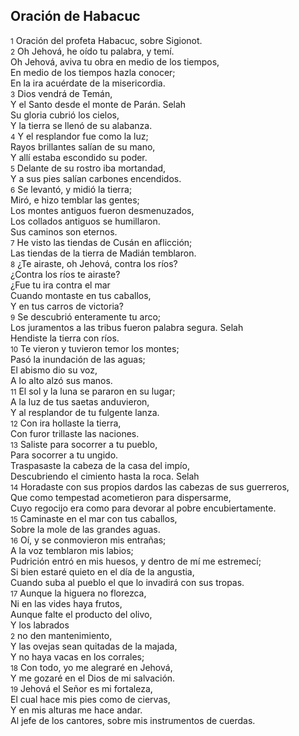 == Oración de Habacuc ==

{{anchor|1}} <small>1</small> Oración del profeta Habacuc, sobre Sigionot.<br>
{{anchor|2}} <small>2</small> Oh Jehová, he oído tu palabra, y temí.<br>
Oh Jehová, aviva tu obra en medio de los tiempos,<br>
En medio de los tiempos hazla conocer;<br>
En la ira acuérdate de la misericordia.<br>
{{anchor|3}} <small>3</small> Dios vendrá de Temán,<br>
Y el Santo desde el monte de Parán. Selah<br>
Su gloria cubrió los cielos,<br>
Y la tierra se llenó de su alabanza.<br>
{{anchor|4}} <small>4</small> Y el resplandor fue como la luz;<br>
Rayos brillantes salían de su mano,<br>
Y allí estaba escondido su poder.<br>
{{anchor|5}} <small>5</small> Delante de su rostro iba mortandad,<br>
Y a sus pies salían carbones encendidos.<br>
{{anchor|6}} <small>6</small> Se levantó, y midió la tierra;<br>
Miró, e hizo temblar las gentes;<br>
Los montes antiguos fueron desmenuzados,<br>
Los collados antiguos se humillaron.<br>
Sus caminos son eternos.<br>
{{anchor|7}} <small>7</small> He visto las tiendas de Cusán en aflicción;<br>
Las tiendas de la tierra de Madián temblaron.<br>
{{anchor|8}} <small>8</small> ¿Te airaste, oh Jehová, contra los ríos?<br>
¿Contra los ríos te airaste?<br>
¿Fue tu ira contra el mar<br>
Cuando montaste en tus caballos,<br>
Y en tus carros de victoria?<br>
{{anchor|9}} <small>9</small> Se descubrió enteramente tu arco;<br>
Los juramentos a las tribus fueron palabra segura. Selah<br>
Hendiste la tierra con ríos.<br>
{{anchor|10}} <small>10</small> Te vieron y tuvieron temor los montes;<br>
Pasó la inundación de las aguas;<br>
El abismo dio su voz,<br>
A lo alto alzó sus manos.<br>
{{anchor|11}} <small>11</small> El sol y la luna se pararon en su lugar;<br>
A la luz de tus saetas anduvieron,<br>
Y al resplandor de tu fulgente lanza.<br>
{{anchor|12}} <small>12</small> Con ira hollaste la tierra,<br>
Con furor trillaste las naciones.<br>
{{anchor|13}} <small>13</small> Saliste para socorrer a tu pueblo,<br>
Para socorrer a tu ungido.<br>
Traspasaste la cabeza de la casa del impío,<br>
Descubriendo el cimiento hasta la roca. Selah<br>
{{anchor|14}} <small>14</small> Horadaste con sus propios dardos las cabezas de sus guerreros,<br>
Que como tempestad acometieron para dispersarme,<br>
Cuyo regocijo era como para devorar al pobre encubiertamente.<br>
{{anchor|15}} <small>15</small> Caminaste en el mar con tus caballos,<br>
Sobre la mole de las grandes aguas.<br>
{{anchor|16}} <small>16</small> Oí, y se conmovieron mis entrañas;<br>
A la voz temblaron mis labios;<br>
Pudrición entró en mis huesos, y dentro de mí me estremecí;<br>
Si bien estaré quieto en el día de la angustia,<br>
Cuando suba al pueblo el que lo invadirá con sus tropas.<br>
{{anchor|17}} <small>17</small> Aunque la higuera no florezca,<br>
Ni en las vides haya frutos,<br>
Aunque falte el producto del olivo,<br>
Y los labrados<br>
{{anchor|2}} <small>2</small> no den mantenimiento,<br>
Y las ovejas sean quitadas de la majada,<br>
Y no haya vacas en los corrales;<br>
{{anchor|18}} <small>18</small> Con todo, yo me alegraré en Jehová,<br>
Y me gozaré en el Dios de mi salvación.<br>
{{anchor|19}} <small>19</small> Jehová el Señor es mi fortaleza,<br>
El cual hace mis pies como de ciervas,<br>
Y en mis alturas me hace andar.<br>
Al jefe de los cantores, sobre mis instrumentos de cuerdas.<br>
